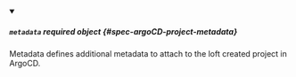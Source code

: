 


<details className="config-field" data-expandable="true" open>
<summary>

##### `metadata` <span className="config-field-required" data-required="false">required</span> <span className="config-field-type">object</span> <span className="config-field-default"></span> <span className="config-field-enum"></span> {#spec-argoCD-project-metadata}

Metadata defines additional metadata to attach to the loft created project in ArgoCD.

</summary>

<PartialMetadatareference />


</details>
